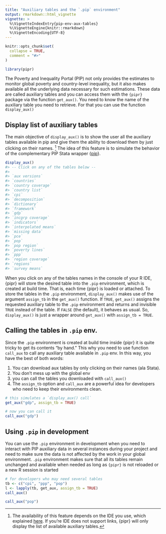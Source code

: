 ```yaml
---
title: "Auxiliary tables and the `.pip` environment"
output: rmarkdown::html_vignette
vignette: >
  %\VignetteIndexEntry{pip-env-aux-tables}
  %\VignetteEngine{knitr::rmarkdown}
  %\VignetteEncoding{UTF-8}
---
```


```r
knitr::opts_chunk$set(
  collapse = TRUE,
  comment = "#>"
)
```

```r
library(pipr)
```

The Poverty and Inequality Portal (PIP) not only provides the estimates to monitor global poverty and country-level inequality, but it also makes available all the underlying data necessary for such estimations. These data are called auxiliary tables and you can access them with the `{pipr}` package via the function `get_aux()`. You need to know the name of the auxiliary table you need to retrieve. For that you can use the function `display_aux()`

## Display list of auxiliary tables

The main objective of `display_aux()` is to show the user all the auxiliary tables available in pip and give them the ability to download them by just clicking on their names. [^1] The idea of this feature is to simulate the behavior of the complementary PIP Stata wrapper {[pip](https://github.com/worldbank/pip)}.

[^1]: The availability of this feature depends on the IDE you use, which explained [here](https://cli.r-lib.org/reference/links.html). If you're IDE does not support links, {pipr} will only display the list of available auxiliary tables.

```r
display_aux()
#> -- Click on any of the tables below --
#> 
#> `aux versions`
#> `countries`
#> `country coverage`
#> `country list`
#> `cpi`
#> `decomposition`
#> `dictionary`
#> `framework`
#> `gdp`
#> `incgrp coverage`
#> `indicators`
#> `interpolated means`
#> `missing data`
#> `pce`
#> `pop`
#> `pop region`
#> `poverty lines`
#> `ppp`
#> `region coverage`
#> `regions`
#> `survey means`
```

When you click on any of the tables names in the console of your R IDE, {pipr} will store the desired table into the `.pip` environment, which is created at build time. That is, each time {pipr} is loaded or attached. To store the tables in the `.pip` environment, `display_aux()` makes use of the argument `assign_tb` in the `get_aux()` function. If `TRUE`, `get_aux()` assigns the requested auxiliary table to the `.pip` environment and returns and invisible `TRUE` instead of the table. If `FALSE` (the default), it behaves as usual. So, `display_aux()` is just a wrapper around `get_aux()` with `assign_tb = TRUE`.

## Calling the tables in `.pip` env.

Since the `.pip` environment is created at build time inside {pipr} it is quite tricky to get its contents "by hand." This why you need to use function `call_aux` to call any auxiliary table available in `.pip` env. In this way, you have the best of both words:

1.  You can download aux tables by only clicking on their names (ala Stata).
2.  You don't mess up with the global env
3.  you can call the tables you downloaded with `call_aux()`
4.  The `assign_tb` option and `call_aux` are a powerful idea for developers who need to keep their environments clean.

```r
# this simulates a `display_aux() call`
get_aux("gdp", assign_tb = TRUE)

# now you can call it
call_aux("gdp")

```

## Using `.pip` in development

You can use the `.pip` environment in development when you need to interact with PIP auxiliary data in several instances during your project and need to make sure the data is not affected by the work in your global environment. `.pip` environment makes sure that all its tables remain unchanged and available when needed as long as `{pipr}` is not reloaded or a new R session is started

```r
# for developers who may need several tables
tb <- c("cpi", "ppp", "pop")
l <- lapply(tb, get_aux, assign_tb = TRUE)
call_aux()

call_aux("pop")
```
